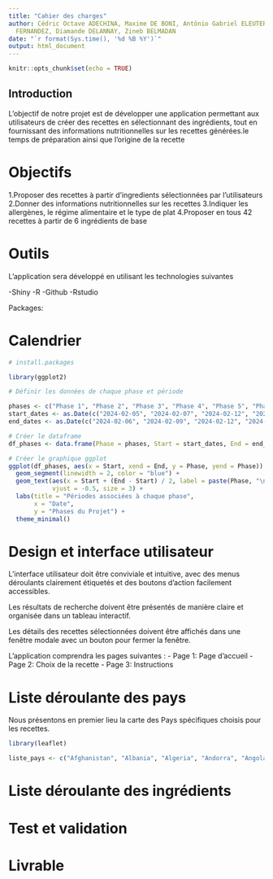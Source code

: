 ```yaml
---
title: "Cahier des charges"
author: Cédric Octave ADECHINA, Maxime DE BONI, Antônio Gabriel ELEUTERIO VIANA, Thomas
  FERNANDEZ, Diamande DELANNAY, Zineb BELMADAN
date: "`r format(Sys.time(), '%d %B %Y')`"
output: html_document
---
```


```r
knitr::opts_chunk$set(echo = TRUE)

```

## Introduction

L'objectif de notre projet est de développer une application permettant aux utilisateurs de créer des recettes en sélectionnant des ingrédients, tout en fournissant des informations nutritionnelles sur les recettes générées.le temps de préparation ainsi que l'origine de la recette

# Objectifs
1.Proposer des recettes à partir d'ingredients sélectionnées par l'utilisateurs
2.Donner des informations nutritionnelles sur les recettes
3.Indiquer les allergènes, le régime alimentaire et le type de plat
4.Proposer en tous 42 recettes à partir de 6 ingrédients de base

# Outils
L'application sera développé en utilisant les technologies suivantes

-Shiny
-R
-Github
-Rstudio 

Packages:

# Calendrier

```r

# install.packages

library(ggplot2)
```


```r
# Définir les données de chaque phase et période

phases <- c("Phase 1", "Phase 2", "Phase 3", "Phase 4", "Phase 5", "Phase 6")
start_dates <- as.Date(c("2024-02-05", "2024-02-07", "2024-02-12", "2024-02-13", "2024-02-15", "2024-02-17"))
end_dates <- as.Date(c("2024-02-06", "2024-02-09", "2024-02-12", "2024-02-15", "2024-02-15", "2024-02-17"))

# Créer le dataframe
df_phases <- data.frame(Phase = phases, Start = start_dates, End = end_dates)

# Créer le graphique ggplot
ggplot(df_phases, aes(x = Start, xend = End, y = Phase, yend = Phase)) +
  geom_segment(linewidth = 2, color = "blue") +
  geom_text(aes(x = Start + (End - Start) / 2, label = paste(Phase, "\n", format(Start, "%d-%m-%Y"), " au ", format(End, "%d-%m-%Y"))),
            vjust = -0.5, size = 3) +
  labs(title = "Périodes associées à chaque phase",
       x = "Date",
       y = "Phases du Projet") +
  theme_minimal()

```

# Design et interface utilisateur

L'interface utilisateur doit être conviviale et intuitive, avec des menus déroulants clairement étiquetés et des boutons d'action facilement accessibles.

Les résultats de recherche doivent être présentés de manière claire et organisée dans un tableau interactif.

Les détails des recettes sélectionnées doivent être affichés dans une fenêtre modale avec un bouton pour fermer la fenêtre.

L'application comprendra les pages suivantes :
- Page 1: Page d'accueil
- Page 2: Choix de la recette
- Page 3: Instructions


# Liste déroulante des pays 
Nous présentons en premier lieu la carte  des Pays spécifiques choisis pour les recettes.
```r

library(leaflet)


```

```r
liste_pays <- c("Afghanistan", "Albania", "Algeria", "Andorra", "Angola", "Antigua and Barbuda", "Argentina", "Armenia", "Australia", "Austria", "Azerbaijan", "Bahamas", "Bahrain", "Bangladesh", "Barbados", "Belarus", "Belgium", "Belize", "Benin", "Bhutan", "Bolivia", "Bosnia and Herzegovina", "Botswana", "Brazil", "Brunei", "Bulgaria", "Burkina Faso", "Burundi", "Côte d'Ivoire", "Cabo Verde", "Cambodia", "Cameroon", "Canada", "Central African Republic", "Chad", "Chile", "China", "Colombia", "Comoros", "Congo (Congo-Brazzaville)", "Costa Rica", "Croatia", "Cuba", "Cyprus", "Czech Republic", "Democratic Republic of the Congo", "Denmark", "Djibouti", "Dominica", "Dominican Republic", "Ecuador", "Egypt", "El Salvador", "Equatorial Guinea", "Eritrea", "Estonia", "Eswatini (Swaziland)", "Ethiopia", "Fiji", "Finland", "France", "Gabon", "Gambia", "Georgia", "Germany", "Ghana", "Greece", "Grenada", "Guatemala", "Guinea", "Guinea-Bissau", "Guyana", "Haiti", "Holy See", "Honduras", "Hungary", "Iceland", "India", "Indonesia", "Iran", "Iraq", "Ireland", "Israel", "Italy", "Jamaica", "Japan", "Jordan", "Kazakhstan", "Kenya", "Kiribati", "Kuwait", "Kyrgyzstan", "Laos", "Latvia", "Lebanon", "Lesotho", "Liberia", "Libya", "Liechtenstein", "Lithuania", "Luxembourg", "Madagascar", "Malawi", "Malaysia", "Maldives", "Mali", "Malta", "Marshall Islands", "Mauritania", "Mauritius", "Mexico", "Micronesia", "Moldova", "Monaco", "Mongolia", "Montenegro", "Morocco", "Mozambique", "Myanmar (Burma)", "Namibia", "Nauru", "Nepal", "Netherlands", "New Zealand", "Nicaragua", "Niger", "Nigeria", "North Korea", "North Macedonia (formerly Macedonia)", "Norway", "Oman", "Pakistan", "Palau", "Palestine State", "Panama", "Papua New Guinea", "Paraguay", "Peru", "Philippines", "Poland", "Portugal", "Qatar", "Romania", "Russia", "Rwanda", "Saint Kitts and Nevis", "Saint Lucia", "Saint Vincent and the Grenadines", "Samoa", "San Marino", "Sao Tome and Principe", "Saudi Arabia", "Senegal", "Serbia", "Seychelles", "Sierra Leone", "Singapore", "Slovakia", "Slovenia", "Solomon Islands", "Somalia", "South Africa", "South Korea", "South Sudan", "Spain", "Sri Lanka", "Sudan", "Suriname", "Sweden", "Switzerland", "Syria", "Tajikistan", "Tanzania", "Thailand", "Timor-Leste", "Togo", "Tonga", "Trinidad and Tobago", "Tunisia", "Turkey", "Turkmenistan", "Tuvalu", "Uganda", "Ukraine", "United Arab Emirates", "United Kingdom", "United States of America", "Uruguay", "Uzbekistan", "Vanuatu", "Venezuela", "Vietnam", "Yemen", "Zambia", "Zimbabwe")
```

# Liste déroulante des ingrédients

# Test et validation

# Livrable
